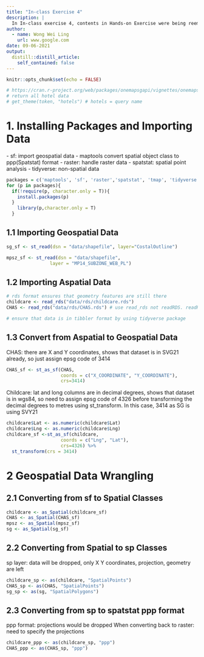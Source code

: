 ```yaml
---
title: "In-class Exercise 4"
description: |
  In In-class exercise 4, contents in Hands-on Exercise were being reemphasize.
author:
  - name: Wong Wei Ling
    url: www.google.com
date: 09-06-2021
output:
  distill::distill_article:
    self_contained: false
---
```



```r
knitr::opts_chunk$set(echo = FALSE)
```

```r
# https://cran.r-project.org/web/packages/onemapsgapi/vignettes/onemapsgapi_vignette.html
# return all hotel data
# get_theme(token, "hotels") # hotels = query name
```

# 1. Installing Packages and Importing Data
<left>  - sf: import geospatial data </left> 
<left>  - maptools convert spatial object class to ppp(Spatstat) format </left>
<left>  - raster: handle raster data </left>
<left>  - spatstat: spatial point analysis </left>
<left>  - tidyverse: non-spatial data </left>
```r
packages = c('maptools', 'sf', 'raster','spatstat', 'tmap', 'tidyverse')
for (p in packages){
  if(!require(p, character.only = T)){
    install.packages(p)
  }
    library(p,character.only = T)
  }
```

## 1.1 Importing Geospatial Data
```r
sg_sf <- st_read(dsn = "data/shapefile", layer="CostalOutline")

mpsz_sf <- st_read(dsn = "data/shapefile", 
                layer = "MP14_SUBZONE_WEB_PL")
```

## 1.2 Importing Aspatial Data
```r
# rds format ensures that geometry features are still there
childcare <- read_rds("data/rds/childcare.rds")
CHAS <- read_rds("data/rds/CHAS.rds") # use read_rds not readRDS. readRDS is rbase

# ensure that data is in tibbler format by using tidyverse package
```

## 1.3 Convert from Aspatial to Geospatial Data
<left> CHAS: there are X and Y coordinates, shows that dataset is in SVG21 already, so just assign epsg code of 3414 </left>
```r

CHAS_sf <- st_as_sf(CHAS,
                    coords = c("X_COORDINATE", "Y_COORDINATE"),
                    crs=3414)
```


<left> Childcare: lat and long columns are in decimal degrees, shows that  dataset is in wgs84, so need to assign epsg code of 4326 before transforming the decimal degrees to metres using st_transform. In this case, 3414 as SG is using SVY21 </left>
```r
childcare$Lat <- as.numeric(childcare$Lat)
childcare$Lng <- as.numeric(childcare$Lng)
childcare_sf <-st_as_sf(childcare,
                    coords = c("Lng", "Lat"),
                    crs=4326) %>%
  st_transform(crs = 3414)

```

# 2 Geospatial Data Wrangling
## 2.1 Converting from sf to Spatial Classes 
```r
childcare <- as_Spatial(childcare_sf)
CHAS <- as_Spatial(CHAS_sf)
mpsz <- as_Spatial(mpsz_sf)
sg <- as_Spatial(sg_sf)

```

## 2.2 Converting from Spatial to sp Classes
<left> sp layer: data will be dropped, only X Y coordinates, projection, geometry are left </left>
```r
childcare_sp <- as(childcare, "SpatialPoints")
CHAS_sp <- as(CHAS, "SpatialPoints")
sg_sp <- as(sg, "SpatialPolygons")

```

## 2.3 Converting from sp to spatstat ppp format
<left> ppp format: projections would be dropped </left>
<left> When converting back to raster: need to specify the projections </left>
```r
childcare_ppp <- as(childcare_sp, "ppp")
CHAS_ppp <- as(CHAS_sp, "ppp")
```

